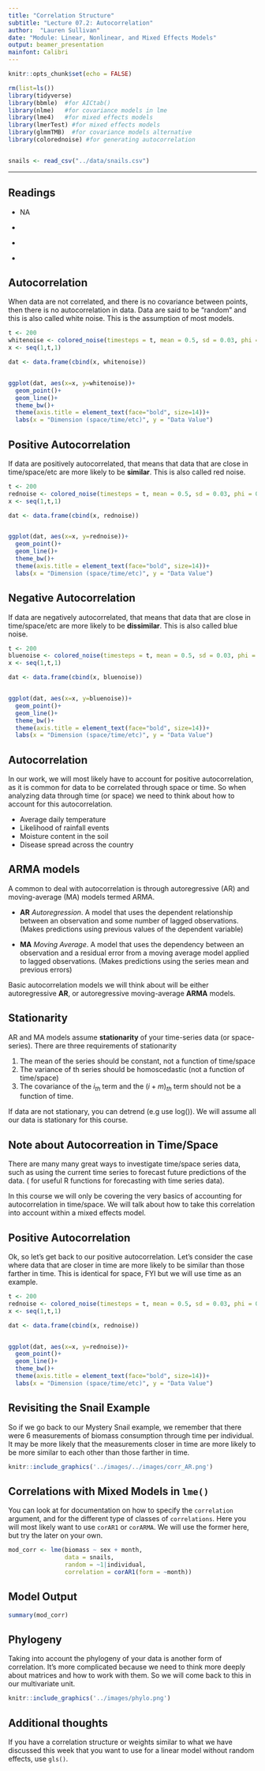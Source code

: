```yaml
---
title: "Correlation Structure"
subtitle: "Lecture 07.2: Autocorrelation"
author:  "Lauren Sullivan"
date: "Module: Linear, Nonlinear, and Mixed Effects Models"
output: beamer_presentation
mainfont: Calibri 
---
```



```r
knitr::opts_chunk$set(echo = FALSE)

rm(list=ls())
library(tidyverse)
library(bbmle)  #for AICtab()
library(nlme)   #for covariance models in lme
library(lme4)   #for mixed effects models
library(lmerTest) #for mixed effects models
library(glmmTMB)  #for covariance models alternative
library(colorednoise) #for generating autocorrelation


snails <- read_csv("../data/snails.csv")

```

---


## Readings

\textbf{Required for class:}

  - NA

\bigskip\textbf{Optional:}

  - [\textcolor{teal}{M. Clark Mixed Models - Extensions for Residual Structure}](https://m-clark.github.io/mixed-models-with-R/extensions.html#residual-structure)

  - [\textcolor{teal}{Dormann et al. (2007) Methods to account for spatial autocorrelation in the analysis of species distributional data: a review. \textit{Ecography}}](https://www.whoi.edu/cms/files/DormannEcography30_57164.pdf)

  - [\textcolor{teal}{J. Shah 2019. Time Series - ARMA Models in R}](https://rpubs.com/JSHAH/481706)



## Autocorrelation

When data are not correlated, and there is no covariance between points, then there is no autocorrelation in data.  Data are said to be "random" and this is also called white noise. This is the assumption of most models.

\bigskip
```r

t <- 200
whitenoise <- colored_noise(timesteps = t, mean = 0.5, sd = 0.03, phi = 0)
x <- seq(1,t,1)

dat <- data.frame(cbind(x, whitenoise))


ggplot(dat, aes(x=x, y=whitenoise))+
  geom_point()+
  geom_line()+
  theme_bw()+
  theme(axis.title = element_text(face="bold", size=14))+
  labs(x = "Dimension (space/time/etc)", y = "Data Value")

```



## Positive Autocorrelation

If data are positively autocorrelated, that means that data that are close in time/space/etc are more likely to be **similar**. This is also called red noise.

\bigskip

```r

t <- 200
rednoise <- colored_noise(timesteps = t, mean = 0.5, sd = 0.03, phi = 0.8)
x <- seq(1,t,1)

dat <- data.frame(cbind(x, rednoise))


ggplot(dat, aes(x=x, y=rednoise))+
  geom_point()+
  geom_line()+
  theme_bw()+
  theme(axis.title = element_text(face="bold", size=14))+
  labs(x = "Dimension (space/time/etc)", y = "Data Value")

```




## Negative Autocorrelation

If data are negatively autocorrelated, that means that data that are close in time/space/etc are more likely to be **dissimilar**. This is also called blue noise.

\bigskip

```r

t <- 200
bluenoise <- colored_noise(timesteps = t, mean = 0.5, sd = 0.03, phi = -0.8)
x <- seq(1,t,1)

dat <- data.frame(cbind(x, bluenoise))


ggplot(dat, aes(x=x, y=bluenoise))+
  geom_point()+
  geom_line()+
  theme_bw()+
  theme(axis.title = element_text(face="bold", size=14))+
  labs(x = "Dimension (space/time/etc)", y = "Data Value")

```


## Autocorrelation

In our work, we will most likely have to account for positive autocorrelation, as it is common for data to be correlated through space or time.  So when analyzing data through time (or space) we need to think about how to account for this autocorrelation.

- Average daily temperature
- Likelihood of rainfall events
- Moisture content in the soil
- Disease spread across the country





## ARMA models

A common to deal with autocorrelation is through autoregressive (AR) and moving-average (MA) models termed ARMA.

- **AR** *Autoregression*. A model that uses the dependent relationship between an observation and some number of lagged observations. (Makes predictions using previous values of the dependent variable)

- **MA** *Moving Average*. A model that uses the dependency between an observation and a residual error from a moving average model applied to lagged observations. (Makes predictions using the series mean and previous errors)


\bigskip
Basic autocorrelation models we will think about will be either autoregressive **AR**, or autoregressive moving-average **ARMA** models.


## Stationarity

AR and MA models assume **stationarity** of your time-series data (or space-series).  There are three requirements of stationarity

1.  The mean of the series should be constant, not a function of time/space
2.  The variance of th series should be homoscedastic (not a function of time/space)
3.  The covariance of the $i_{th}$ term and the $(i + m)_{th}$ term should not be a function of time.

If data are not stationary, you can detrend (e.g use log()).  We will assume all our data is stationary for this course.



## Note about Autocorreation in Time/Space

There are many many great ways to investigate time/space series data, such as using the current time series to forecast future predictions of the data. ([\textcolor{teal}{See this}](https://rpubs.com/JSHAH/481706) for useful R functions for forecasting with time series data). 

\bigskip
In this course we will only be covering the very basics of accounting for autocorrelation in time/space. We will talk about how to take this correlation into account within a mixed effects model. 



## Positive Autocorrelation

Ok, so let's get back to our positive autocorrelation. Let's consider the case where data that are closer in time are more likely to be similar than those farther in time. This is identical for space, FYI but we will use time as an example.

\bigskip

```r

t <- 200
rednoise <- colored_noise(timesteps = t, mean = 0.5, sd = 0.03, phi = 0.8)
x <- seq(1,t,1)

dat <- data.frame(cbind(x, rednoise))


ggplot(dat, aes(x=x, y=rednoise))+
  geom_point()+
  geom_line()+
  theme_bw()+
  theme(axis.title = element_text(face="bold", size=14))+
  labs(x = "Dimension (space/time/etc)", y = "Data Value")

```


## Revisiting the Snail Example

So if we go back to our Mystery Snail example, we remember that there were 6 measurements of biomass consumption through time per individual. It may be more likely that the measurements closer in time are more likely to be more similar to each other than those farther in time.


```r
knitr::include_graphics('../images/../images/corr_AR.png')
```

## Correlations with Mixed Models in `lme()`

You can look at [\textcolor{teal}{this page}](https://www.rdocumentation.org/packages/nlme/versions/3.1-131/topics/lme) for documentation on how to specify the `correlation` argument, and [\textcolor{teal}{this page}](https://www.rdocumentation.org/packages/nlme/versions/3.1-131/topics/corClasses) for the different type of classes of `correlations`. Here you will most likely want to use `corAR1` or `corARMA`. We will use the former here, but try the later on your own.

\bigskip
\bigskip
\scriptsize
```r
mod_corr <- lme(biomass ~ sex + month, 
                data = snails, 
                random = ~1|individual,
                correlation = corAR1(form = ~month))

```

## Model Output

\tiny
```r
summary(mod_corr)
```


## Phylogeny

Taking into account the phylogeny of your data is another form of correlation. It's more complicated because we need to think more deeply about matrices and how to work with them. So we will come back to this in our multivariate unit.

```r
knitr::include_graphics('../images/phylo.png')
```





## Additional thoughts

If you have a correlation structure or weights similar to what we have discussed this week that you want to use for a linear model without random effects, use `gls()`. [\textcolor{teal}{RDocumentation here. }](https://www.rdocumentation.org/packages/nlme/versions/3.1-1/topics/gls?)












